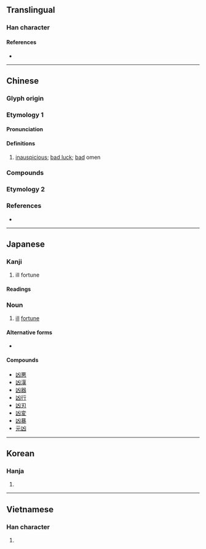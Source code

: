{{also|兇|区|𠄡}}
{{character info/new}}
==Translingual==

===Han character===
{{Han char|rn=17|rad=凵|as=02|sn=4|four=22770|canj=UK|ids=⿶凵㐅}}

====References====
* {{Han ref|kx=0135.020|dkj=01803|dj=0300.280|hdz=10306.190|uh=51F6|ud=20982|bh=A4BF|bd=42175}}

----

==Chinese==
{{zh-forms|t2=兇|alt=㐫,㓙}}

===Glyph origin===
{{Han etym}}

===Etymology 1===

====Pronunciation====
{{zh-pron
|m=xiōng
|c=hung1
|h=pfs=hiûng
|mn=hiong
|w=
|mc=y
|oc=y
|ma=Zh-xiong.ogg
|cat=
}}

====Definitions====
{{zh-hanzi}}

# [[inauspicious]]; [[bad luck]]; [[bad]] omen

===Compounds===
{{zh-der|凶宅|凶器|凶暴|凶兆|趨吉避凶}}

===Etymology 2===
{{zh-see|兇|terrible, feroucious}}

===References===
* {{thcwd|592}}

----

==Japanese==

===Kanji===
{{ja-kanji|grade=c|rs=凵02}}

# ill fortune

====Readings====
{{ja-readings
|goon=ぐ, ぐう
|kanon=きょう
|kun=わる-い
}}

===Noun===
{{ja-noun|きょう}}

# [[ill]] [[fortune]]

====Alternative forms====
* {{ja-l|兇|きょう}}

====Compounds====
* [[凶悪]]
* [[凶漢]]
* [[凶器]]
* [[凶行]]
* [[凶刃]]
* [[凶変]]
* [[凶暴]]
* [[元凶]]

----

==Korean==

===Hanja===
{{ko-hanja|hangeul=흉|rv=hyung|mr=hyung|y=hyung}}

# {{defn|lang=ko|sort=凵02}}

----

==Vietnamese==

===Han character===
{{vi-hantu|hung|rs=凵02}}

# {{defn|lang=vi}}
